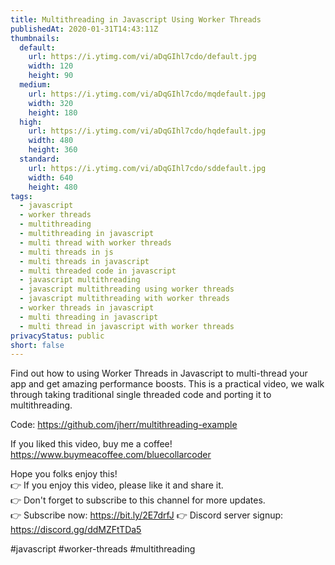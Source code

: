 ```yaml
---
title: Multithreading in Javascript Using Worker Threads
publishedAt: 2020-01-31T14:43:11Z
thumbnails:
  default:
    url: https://i.ytimg.com/vi/aDqGIhl7cdo/default.jpg
    width: 120
    height: 90
  medium:
    url: https://i.ytimg.com/vi/aDqGIhl7cdo/mqdefault.jpg
    width: 320
    height: 180
  high:
    url: https://i.ytimg.com/vi/aDqGIhl7cdo/hqdefault.jpg
    width: 480
    height: 360
  standard:
    url: https://i.ytimg.com/vi/aDqGIhl7cdo/sddefault.jpg
    width: 640
    height: 480
tags:
  - javascript
  - worker threads
  - multithreading
  - multithreading in javascript
  - multi thread with worker threads
  - multi threads in js
  - multi threads in javascript
  - multi threaded code in javascript
  - javascript multithreading
  - javascript multithreading using worker threads
  - javascript multithreading with worker threads
  - worker threads in javascript
  - multi threading in javascript
  - multi thread in javascript with worker threads
privacyStatus: public
short: false
---
```

  
  Find out how to using Worker Threads in Javascript to multi-thread your app and get amazing performance boosts. This is a practical video, we walk through taking traditional single threaded code and porting it to multithreading.

Code: https://github.com/jherr/multithreading-example

If you liked this video, buy me a coffee! https://www.buymeacoffee.com/bluecollarcoder

Hope you folks enjoy this!    
👉 If you enjoy this video, please like it and share it.    
👉 Don't forget to subscribe to this channel for more updates.    
👉 Subscribe now: https://bit.ly/2E7drfJ
👉 Discord server signup: https://discord.gg/ddMZFtTDa5

#javascript #worker-threads #multithreading
  